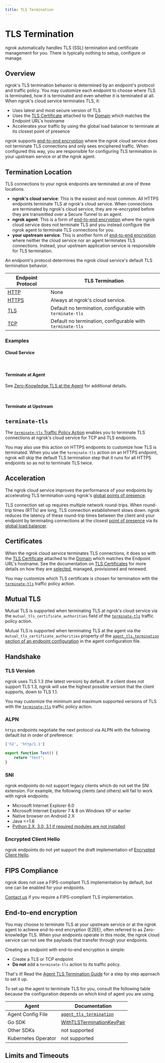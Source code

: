 ```yaml
---
title: TLS Termination
---
```






# TLS Termination

ngrok automatically handles TLS (SSL) termination and certificate management
for you. There is typically nothing to setup, configure or manage.

## Overview

ngrok's TLS termination behavior is determined by an endpoint's protocol and
traffic policy. You may customize each endpoint to choose where TLS is
terminated, how it is terminated and even whether it is terminated at all. When
ngrok's cloud service terminates TLS, it:

- Uses latest and most secure version of TLS
- Uses the [TLS
  Certificate](/universal-gateway/tls-certificates/) attached to the
  [Domain](/universal-gateway/domains/) which matches the Endpoint URL's
  hostname
- Accelerates your traffic by using the global load balancer to terminate at its
  closest point of presence

ngrok supports [end-to-end encryption](#end-to-end-encryption) where the ngrok
cloud service does not terminate TLS connections and only sees enciphered
traffic. When configured this way, you are responsible for configuring TLS
termination in your upstream service or at the ngrok agent.

## Termination Location

TLS connections to your ngrok endpoints are terminated at one of three
locations.

- **ngrok's cloud service**: This is the easiest and most common. All HTTPS
  endpoints terminate TLS at ngrok's cloud service. When connections are
  terminated by ngrok's cloud service, they are re-encrypted before they are
  transmitted over a Secure Tunnel to an agent.
- **ngrok agent**: This is a form of [end-to-end
  encryption](#end-to-end-encryption) where the ngrok cloud service does not
  terminate TLS and you instead configure the ngrok agent to terminate TLS
  connections for you.
- **your upstream service**: This is another form of [end-to-end
  encryption](#end-to-end-encryption) where neither the cloud service nor an
  agent terminates TLS connections. Instead, your upstream application service is
  responsible for TLS termination.

An endpoint's protocol determines the ngrok cloud service's default TLS
termination behavior.

| Endpoint Protocol                 | TLS Termination                                           |
| --------------------------------- | --------------------------------------------------------- |
| [HTTP](/universal-gateway/http/)  | None                                                      |
| [HTTPS](/universal-gateway/http/) | Always at ngrok's cloud service.                          |
| [TLS](/universal-gateway/tls/)    | Default no termination, configurable with `terminate-tls` |
| [TCP](/universal-gateway/tcp/)    | Default no termination, configurable with `terminate-tls` |

### Examples

#### Cloud Service

<Tabs groupId="connectivity" queryString="cty">
	<TabItem value="agent-cli" label="Agent CLI" default>
		<CustomDomainAgentCliExample />
	</TabItem>
	<TabItem value="agent-config" label="Agent Config">
		<CustomDomainAgentConfigExample />
	</TabItem>
	<TabItem value="ssh" label="SSH">
		<CustomDomainSshExample />
	</TabItem>
	<TabItem value="go-sdk" label="Go">
		<CustomDomainGoSdkExample />
	</TabItem>
	<TabItem value="javascript-sdk" label="Javascript">
		<CustomDomainJavascriptSdkExample />
	</TabItem>
	<TabItem value="python-sdk" label="Python">
		<CustomDomainPythonSdkExample />
	</TabItem>
	<TabItem value="rust-sdk" label="Rust">
		<CustomDomainRustSdkExample />
	</TabItem>
	<TabItem value="k8s" label="Kubernetes Controller">
		<CustomDomainKubernetesExample />
	</TabItem>
</Tabs>

<br />

#### Terminate at Agent

See [Zero-Knowledge TLS at the Agent](/agent/agent-tls-termination/) for additional details.

<Tabs groupId="connectivity" queryString="cty">
	<TabItem value="agent-cli" label="Agent CLI" default>
		<AtAgentAgentCliExample />
	</TabItem>
	<TabItem value="agent-config" label="Agent Config">
		<AtAgentAgentConfigExample />
	</TabItem>
	<TabItem value="ssh" label="SSH">
		<AtAgentSshExample />
	</TabItem>
	<TabItem value="go-sdk" label="Go">
		<AtAgentGoSdkExample />
	</TabItem>
	<TabItem value="javascript-sdk" label="Javascript">
		<AtAgentJavascriptSdkExample />
	</TabItem>
	<TabItem value="python-sdk" label="Python">
		<AtAgentPythonSdkExample />
	</TabItem>
	<TabItem value="rust-sdk" label="Rust">
		<AtAgentRustSdkExample />
	</TabItem>
	<TabItem value="k8s" label="Kubernetes Controller">
		<AtAgentKubernetesExample />
	</TabItem>
</Tabs>

<br />

#### Terminate at Upstream

<Tabs groupId="connectivity" queryString="cty">
	<TabItem value="agent-cli" label="Agent CLI" default>
		<AtUpstreamAgentCliExample />
	</TabItem>
	<TabItem value="agent-config" label="Agent Config">
		<AtUpstreamAgentConfigExample />
	</TabItem>
	<TabItem value="ssh" label="SSH">
		<AtUpstreamSshExample />
	</TabItem>
	<TabItem value="go-sdk" label="Go">
		<AtUpstreamGoSdkExample />
	</TabItem>
	<TabItem value="javascript-sdk" label="Javascript">
		<AtUpstreamJavascriptSdkExample />
	</TabItem>
	<TabItem value="python-sdk" label="Python">
		<AtUpstreamPythonSdkExample />
	</TabItem>
	<TabItem value="rust-sdk" label="Rust">
		<AtUpstreamRustSdkExample />
	</TabItem>
	<TabItem value="k8s" label="Kubernetes Controller">
		<AtUpstreamKubernetesExample />
	</TabItem>
</Tabs>

## `terminate-tls`

The [`terminate-tls` Traffic Policy
Action](/traffic-policy/actions/terminate-tls) enables you to terminate TLS
connections at ngrok's cloud service for TCP and TLS endpoints.

You may also use this action on HTTPS endpoints to customize how TLS is
terminated. When you use the `terminate-tls` action on an HTTPS endpoint, ngrok
will skip the default TLS termination step that it runs for all HTTPS endpoints
so as not to terminate TLS twice.

## Acceleration

The ngrok cloud service improves the performance of your endpoints by
accelerating TLS termination using ngrok's [global points
of presence](/universal-gateway/points-of-presence).

TLS connection set up requires multiple network round-trips. When round-trip
times (RTTs) are long, TLS connection establishment slows down. ngrok reduces
the latency of these round-trip times between the client and your endpoint by
terminating connections at the closest [point of
presence](/universal-gateway/points-of-presence/) via its [global load
balancer](/universal-gateway/global-load-balancer).

## Certificates

When the ngrok cloud service terminates TLS connections, it does so with the
[TLS Certificate](/universal-gateway/tls-certificates/) attached to the
[Domain](/universal-gateway/domains/) which matches the Endpoint URL's
hostname. See the documentation on [TLS
Certificates](/universal-gateway/tls-certificates/) for more details on
how they are
[selected](/universal-gateway/tls-certificates/#certificate-selection),
managed, provisioned and renewed.

You may customize which TLS certificate is chosen for termination with the
[`terminate-tls`](/traffic-policy/actions/terminate-tls) traffic policy action.

## Mutual TLS

Mutual TLS is supported when terminating TLS at ngrok's cloud service via the
`mutual_tls_certificate_authorities` field of the
[`terminate-tls`](/traffic-policy/actions/terminate-tls) traffic policy action.

Mutual TLS is supported when terminating TLS at the agent via the
`mutual_tls_certificate_authorities` property of the [`agent_tls_termination`
section of an endpoint
configuration](/agent/config/v3/#endpoint-configuration-options) in the agent
configuration file.

## Handshake

### TLS Version

ngrok uses TLS 1.3 (the latest version) by default. If a client does not
support TLS 1.3, ngrok will use the highest possible version that the client
supports, down to TLS 1.1.

You may customize the minimum and maximum supported versions of TLS with the
[`terminate-tls`](/traffic-policy/actions/terminate-tls) traffic policy action.

### ALPN

`https` endpoints negotiate the next protocol via ALPN with the following
default list in order of preference:

<LangSwitcher>

```bash title="test" mode=file
['h2', 'http/1.1']
```

```typescript title="anothertest" mode=file
export function Test() {
	return "test";
}
```

</LangSwitcher>

### SNI

ngrok endpoints do not support legacy clients which do not set the SNI
extension. For example, the following clients (and others) will fail to work
with ngrok endpoints:

- Microsoft Internet Explorer 6.0
- Microsoft Internet Explorer 7 & 8 on Windows XP or earlier
- Native browser on Android 2.X
- Java &lt;=1.6
- [Python 2.X, 3.0, 3.1 if required modules are not installed](https://stackoverflow.com/questions/18578439/using-requests-with-tls-doesnt-give-sni-support/18579484#18579484)

### Encrypted Client Hello

ngrok endpoints do not yet support the draft implementation of [Encrypted
Client Hello](https://datatracker.ietf.org/doc/draft-ietf-tls-esni/).

## FIPS Compliance

ngrok does not use a FIPS-compliant TLS implementation by default, but one can
be enabled for your endpoints.

[Contact us](mailto:support@ngrok.com) if you require a FIPS-compliant TLS
implementation.

## End-to-end encryption

You may choose to terminate TLS at your upstream service or at the ngrok agent
to achieve end-to-end encryption (E2EE), often referred to as Zero-knowledge TLS. When your endpoints operate in this
mode, the ngrok cloud service can not see the payloads that transfer through
your endpoints.

Creating an endpoint with end-to-end encryption is simple:

- Create a TLS or TCP endpoint
- **Do not** add a `terminate-tls` action to its traffic policy.

That's it! Read the [Agent TLS Termination
Guide](/agent/agent-tls-termination/) for a step by step approach to set it up.

To set up the agent to terminate TLS for you, consult the following table
because the configuration depends on which kind of agent you are using.

| Agent               | Documentation                                                                                           |
| ------------------- | ------------------------------------------------------------------------------------------------------- |
| Agent Config File   | [`agent_tls_termination`](/agent/config/v3/#endpoint-configuration-options)                             |
| Go SDK              | [WithTLSTerminationKeyPair](https://pkg.go.dev/golang.ngrok.com/ngrok/config#WithTLSTerminationKeyPair) |
| Other SDKs          | not supported                                                                                           |
| Kubernetes Operator | not supported                                                                                           |

## Limits and Timeouts

<TlsLimits />
